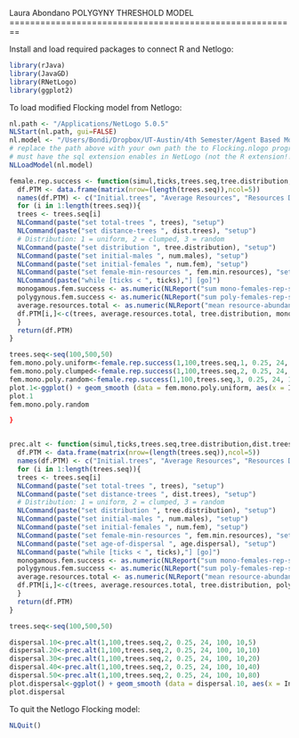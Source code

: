 Laura Abondano
POLYGYNY THRESHOLD MODEL
========================================================

Install and load required packages to connect R and Netlogo:
```r
library(rJava)
library(JavaGD)
library(RNetLogo)
library(ggplot2)
```

To load modified Flocking model from Netlogo:
```r
nl.path <- "/Applications/NetLogo 5.0.5"
NLStart(nl.path, gui=FALSE)
nl.model <- "/Users/Bondi/Dropbox/UT-Austin/4th Semester/Agent Based Modelling/Abondano-ABMGitHub/PTM/PTM_R.nlogo"
# replace the path above with your own path the to Flocking.nlogo program
# must have the sql extension enables in NetLogo (not the R extension!!!)
NLLoadModel(nl.model)
```


```r
female.rep.success <- function(simul,ticks,trees.seq,tree.distribution,dist.trees,num.males,num.fem,fem.min.resources){
  df.PTM <- data.frame(matrix(nrow=(length(trees.seq)),ncol=5))
  names(df.PTM) <- c("Initial.trees", "Average Resources", "Resources Distribution", "Mono.success", "Poly.success")
  for (i in 1:length(trees.seq)){
  trees <- trees.seq[i]
  NLCommand(paste("set total-trees ", trees), "setup")
  NLCommand(paste("set distance-trees ", dist.trees), "setup")
  # Distribution: 1 = uniform, 2 = clumped, 3 = random
  NLCommand(paste("set distribution ", tree.distribution), "setup")
  NLCommand(paste("set initial-males ", num.males), "setup")
  NLCommand(paste("set initial-females ", num.fem), "setup")
  NLCommand(paste("set female-min-resources ", fem.min.resources), "setup")
  NLCommand(paste("while [ticks < ", ticks),"] [go]") 
  monogamous.fem.success <- as.numeric(NLReport("sum mono-females-rep-success"))
  polygynous.fem.success <- as.numeric(NLReport("sum poly-females-rep-success"))
  average.resources.total <- as.numeric(NLReport("mean resource-abundance-list"))
  df.PTM[i,]<-c(trees, average.resources.total, tree.distribution, monogamous.fem.success, polygynous.fem.success)
  }   
  return(df.PTM)
}

trees.seq<-seq(100,500,50)
fem.mono.poly.uniform<-female.rep.success(1,100,trees.seq,1, 0.25, 24, 100, 10)
fem.mono.poly.clumped<-female.rep.success(1,100,trees.seq,2, 0.25, 24, 100, 10)
fem.mono.poly.random<-female.rep.success(1,100,trees.seq,3, 0.25, 24, 100, 10)
plot.1<-ggplot() + geom_smooth (data = fem.mono.poly.uniform, aes(x = Initial.trees, y = Mono.success), colour = "red", size = 2) + geom_smooth (data = fem.mono.poly.uniform, aes(x = Initial.trees, y = Poly.success), colour = "blue", size = 2) + geom_smooth (data = fem.mono.poly.clumped, aes(x = Initial.trees, y = Mono.success), colour = "orange", size = 2) + geom_smooth (data = fem.mono.poly.clumped, aes(x = Initial.trees, y = Poly.success), colour = "green", size = 2) + geom_smooth (data = fem.mono.poly.random, aes(x = Initial.trees, y = Mono.success), colour = "yellow", size = 2) + geom_smooth (data = fem.mono.poly.random, aes(x = Initial.trees, y = Poly.success), colour = "purple", size = 2) + xlab("Abundance of Resources") + ylab("Female Reproductive Success") + theme(axis.title=element_text(size=22), axis.text=element_text(size=14))                                                                                                                                                                                                                                                                                                                                                                                                                                                                                                                                                                                                                                                                                                                                                                                   
plot.1
fem.mono.poly.random
```


```r

}

```

```r

```


```r
prec.alt <- function(simul,ticks,trees.seq,tree.distribution,dist.trees,num.males,num.fem,fem.min.resources,age.dispersal){
  df.PTM <- data.frame(matrix(nrow=(length(trees.seq)),ncol=5))
  names(df.PTM) <- c("Initial.trees", "Average Resources", "Resources Distribution", "Poly.success", "Age of Dispersal")
  for (i in 1:length(trees.seq)){
  trees <- trees.seq[i]
  NLCommand(paste("set total-trees ", trees), "setup")
  NLCommand(paste("set distance-trees ", dist.trees), "setup")
  # Distribution: 1 = uniform, 2 = clumped, 3 = random
  NLCommand(paste("set distribution ", tree.distribution), "setup")
  NLCommand(paste("set initial-males ", num.males), "setup")
  NLCommand(paste("set initial-females ", num.fem), "setup")
  NLCommand(paste("set female-min-resources ", fem.min.resources), "setup")
  NLCommand(paste("set age-of-dispersal ", age.dispersal), "setup")
  NLCommand(paste("while [ticks < ", ticks),"] [go]") 
  monogamous.fem.success <- as.numeric(NLReport("sum mono-females-rep-success"))
  polygynous.fem.success <- as.numeric(NLReport("sum poly-females-rep-success"))
  average.resources.total <- as.numeric(NLReport("mean resource-abundance-list"))
  df.PTM[i,]<-c(trees, average.resources.total, tree.distribution, polygynous.fem.success, age.dispersal)
  }   
  return(df.PTM)
}

trees.seq<-seq(100,500,50)

dispersal.10<-prec.alt(1,100,trees.seq,2, 0.25, 24, 100, 10,5)
dispersal.20<-prec.alt(1,100,trees.seq,2, 0.25, 24, 100, 10,10)
dispersal.30<-prec.alt(1,100,trees.seq,2, 0.25, 24, 100, 10,20)
dispersal.40<-prec.alt(1,100,trees.seq,2, 0.25, 24, 100, 10,40)
dispersal.50<-prec.alt(1,100,trees.seq,2, 0.25, 24, 100, 10,80)
plot.dispersal<-ggplot() + geom_smooth (data = dispersal.10, aes(x = Initial.trees, y = Poly.success), colour = "blue", size = 2) + geom_smooth (data = dispersal.20, aes(x = Initial.trees, y = Poly.success), colour = "green", size = 2) + geom_smooth (data = dispersal.30, aes(x = Initial.trees, y = Poly.success), colour = "purple", size = 2) + geom_smooth (data = dispersal.40, aes(x = Initial.trees, y = Poly.success), colour = "yellow", size = 2) + geom_smooth (data = dispersal.50, aes(x = Initial.trees, y = Poly.success), colour = "red", size = 2) + xlab("Abundance of Resources") + ylab("Female Reproductive Success") + theme(axis.title=element_text(size=22), axis.text=element_text(size=14))                                                                                                                                                                                                                                                                                                                                                                                                                                                                                                                                                                                                                                                                                                                                                                                   
plot.dispersal

```


To quit the Netlogo Flocking model:
```r
NLQuit()
```


